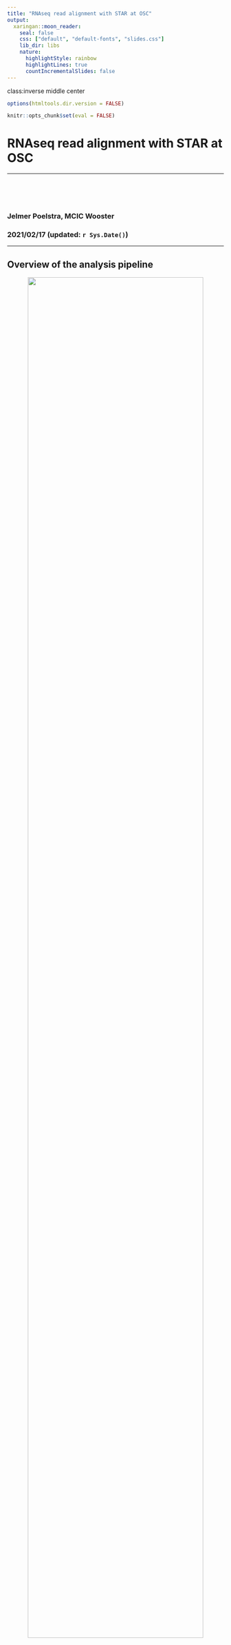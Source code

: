 ```yaml
---
title: "RNAseq read alignment with STAR at OSC"
output:
  xaringan::moon_reader:
    seal: false
    css: ["default", "default-fonts", "slides.css"]
    lib_dir: libs
    nature:
      highlightStyle: rainbow
      highlightLines: true
      countIncrementalSlides: false
---
```

class:inverse middle center

```r
options(htmltools.dir.version = FALSE)

knitr::opts_chunk$set(eval = FALSE)
```

# RNAseq read alignment with STAR at OSC

----

<br> <br> <br>

### Jelmer Poelstra, MCIC Wooster
### 2021/02/17 (updated: `r Sys.Date()`)
  
---

## Overview of the analysis pipeline

<p align="center">
<img src=img/pipeline-overview2.png width="90%">
</p>

---

## Aligning RNAseq reads

The purpose of aligning reads, also known as *mapping*:  
**determine where in the genome each read originates from.**
  
Aligning RNAseq reads is more challenging than DNA reads:
due to *splicing*, many reads can't be simply be mapped wholly to the genome.
  
Moreover, there is often *alternative splicing*,
such that a single "correct" reference is simply not applicable.

<figure>
<p align="center">
<img src="img/DNA_alternative_splicing.gif" width="75%">
<figcaption>Figure from <a href="https://en.wikipedia.org/wiki/Alternative_splicing#/media/File:DNA_alternative_splicing.gif">Wikipedia</a></figcaption>
</p>
</figure>

---

## Aligning RNAseq reads (cont.)

Three different strategies are possible &ndash; but mapping to the genome
is preferable as long as a reference genome is available:

<br>

<figure>
<p align="center">
<img src="img/mapping-strategies.png" width="85%">
<figcaption>Figures from <a href="https://www.nature.com/articles/nmeth1010-793">Cloonan & Grimmond 2010</a></figcaption>
</p>
</figure>

---

## Aligning RNAseq reads (cont.)

Therefore, RNAseq mappers have to be "splice-aware":

<br>

<figure>
<p align="center">
<img src="img/star-map.png" width="80%">
<figcaption>Figure from Dobin et al. 2013</figcaption>
</p>
</figure>

---

## Alignment output: SAM/BAM files

- SAM/BAM files contain the original reads *along with the genomic coordinates
  to which they were mapped* (and more information).

- We get 1 SAM/BAM file for each sample with both the forward and the reverse
  reads (not 2 separate files like for FASTQ files).

--

- SAM is an uncompressed text file and BAM is its binary, compressed counterpart.
  
  - SAM: Sequence Alignment/Map
  
  - BAM: Binary Alignment/Map

  - Most software can work directly with BAM files, and you can use programs
    like Samtools to view them.
  
- For subsequent analyses, BAM files usually also need to be *sorted* by
  genomic coordinates (e.g. with Samtools but also STAR).

---

## The STAR aligner

**About STAR:**

- STAR is an acronym for "Spliced Transcripts Alignment to a Reference".

- Reference paper &ndash; Dobin et al. 2013, *Bioinformatics*: [STAR: ultrafast
  universal RNA-seq aligner](https://academic.oup.com/bioinformatics/article/29/1/15/272537).

- [This page](https://hbctraining.github.io/Intro-to-rnaseq-hpc-O2/lessons/03_alignment.html)
  has a nice quick, visual explanation of STAR's alignment strategy.

- It's a very fast aligner, but memory-intensive. Luckily we have OSC!

--

<br>

.content-box-info[
Before we can perform the mapping, we also need to index the genome with STAR.
Every mapper has its own mapping algorith and associated with that also its
own way to create a genome dictionary.
]

---

## STAR at OSC

- STAR is available in a module at OSC. The Owens cluster has a more recent
  version available, so make sure to log in to the Owens cluster.

  ```sh
  $ cd /fs/project/PAS0471/teach/misc/2021-02_rnaseq/$USER
  ```
  
  ```sh
  $ module load star/2.6.0a
  ```

---

## STAR options for genome indexing

Some options when generating a genome index with STAR are as follows:

| Option                        | Meaning
|-------------------------------|---------
| `--runThreadN 18`             | Use 18 cores/threads
| `--runMode genomeGenerate`    | The mode to index a genome
| `--genomeDir mydir`           | Destination dir for index 
| `--genomeFastaFiles my.fasta` | Path to the genome FASTA file
| `--sjdbGTFfile my.gtf`        | Path to the genome GTF file
| `--sjdbOverhang ReadLength-1` | Length of the donor/acceptor sequence <br> on each side of the junctions
| `--genomeSAindexNbases 14`    | Length of the SA pre-indexing string

--

.content-box-info[
According to the documentation `genomeSAindexNbases` should be:

`log2(GenomeLength)/2 - 1)` => `log2(782520133)/2 - 1)` = 13.77 = 14
]

---

## The key parts of a script to index the genome

```sh
#!/bin/bash
#SBATCH --account=PAS0471
#SBATCH --time=2:00:00
#SBATCH --cpus-per-task=18
module load star/2.6.0a

STAR --runThreadN "$SLURM_CPUS_ON_NODE" \
    --runMode genomeGenerate \
    --genomeDir "$index_dir" \
    --genomeFastaFiles "$ref_fa" \
    --sjdbGTFtagExonParentTranscript "$ref_gff" \
    --genomeSAindexNbases 13 \
    --sjdbOverhang ReadLength-1
```

--

Submit the script:

```sh
$ ref_fa=data/ref/Heinz1706_4.00/S_lycopersicum_chromosomes.4.00.fa
$ ref_gff=data/ref/annot/ITAG4.1/ITAG4.1_gene_models.gff
$ index_dir=data/ref/Heinz1706_4.00/STAR_index

$ sbatch scripts/align/star_index.sh \
    "$ref_fa" "$ref_gff" "$index_dir"
#> Submitted batch job 12826056
```

---

## Check the output

```sh
$ ls
#> slurm-STAR-index-12826056.out Log.out

$ cat slurm-STAR-index-12826056.out
#> Feb 10 14:53:19 ..... started STAR run
#> Feb 10 14:53:19 ... starting to generate Genome files
#> Feb 10 14:53:34 ... starting to sort Suffix Array. This may take a long time...
#> Feb 10 14:53:39 ... sorting Suffix Array chunks and saving them to disk...
#> Feb 10 14:55:09 ... loading chunks from disk, packing SA...
#> Feb 10 14:55:28 ... finished generating suffix array
#> Feb 10 14:55:28 ... generating Suffix Array index
#> Feb 10 14:56:15 ... completed Suffix Array index
#> Feb 10 14:56:15 ... writing Genome to disk ...
#> Feb 10 14:56:15 ... writing Suffix Array to disk ...
#> Feb 10 14:56:18 ... writing SAindex to disk
#> Feb 10 14:56:18 ..... finished successfully
```

---

## Check the output (cont.)

STAR also automatically outputs a file `Log.out` with lots of information
about the run:
  
```sh
$ less Log.out

#> STAR version=STAR_2.6.0a
#> STAR compilation time,server,dir=Mon Apr 23 13:19:26 EDT 2018 #> florence.cshl.edu:/sonas-hs/gingeras/nlsas_norepl/user/dobin/STAR/STAR.master/source
#> ##### DEFAULT parameters:
#> versionSTAR                       20201
#> versionGenome                     20101   20200   
#> parametersFiles                   -   
#> sysShell                          -
#> runMode                           alignReads
#> runThreadN                        1
#> runDirPerm                        User_RWX
#> runRNGseed                        777
#> ...
```

```sh
$ wc -l Log.out
#> 416
```

---

## Check the output (cont.)

- Check the actual indexing output:
  
  ```sh
  $ ls -lh data/ref/Heinz1706_4.00/STAR_index
  
  #> total 7.2G
  #> -rw-r--r-- 1 jelmer PAS0471  116 Feb 10 14:53 chrLength.txt
  #> -rw-r--r-- 1 jelmer PAS0471  246 Feb 10 14:53 chrNameLength.txt
  #> -rw-r--r-- 1 jelmer PAS0471  130 Feb 10 14:53 chrName.txt
  #> -rw-r--r-- 1 jelmer PAS0471  130 Feb 10 14:53 chrStart.txt
  #> -rw-r--r-- 1 jelmer PAS0471 748M Feb 10 14:56 Genome
  #> -rw-r--r-- 1 jelmer PAS0471  734 Feb 10 14:56 genomeParameters.txt
  #> -rw-r--r-- 1 jelmer PAS0471 6.1G Feb 10 14:56 SA
  #> -rw-r--r-- 1 jelmer PAS0471 374M Feb 10 14:56 SAindex
  ```

---

## STAR options for alignment

Some options for aligning reads to the genome using STAR are  
(_not showing options also shown for the indexing_):

| Option                    | Meaning
|---------------------------|------------
| `--readFilesIn`           | Path to FASTQ file
| `--outFileNamePrefix`     | Path and (**sample**) prefix for output files
| `--outFilterMultimapNmax` | Max. nr. alignments for a read <br> (default: 10)
| `--outSAMtype` | Output sorted BAM (default: SAM) <br> `BAM SortedByCoordinate` for sorted BAM
| `--outSAMunmapped`        | What to do with unmapped reads <br> (default: don't output)

--

.content-box-warning[
Check maximum intron size in GFF:

`--alignIntronMin 20` &mdash; minimum intron length

`--alignIntronMax 1000000` &mdash; maximum intron length
]

---

## The key parts of a script to map reads for 1 sample

```sh
#!/bin/bash
#SBATCH --time=2:00:00
#SBATCH --cpus-per-task=18
module load star/2.6.0a

R1=$(ls "$fastq_dir"/*"$sample"*R1*fastq.gz)
R2=$(ls "$fastq_dir"/*"$sample"*R2*fastq.gz)

STAR --runThreadN "$SLURM_CPUS_ON_NODE" \
   --genomeDir "$index_dir" \
   --sjdbGTFtagExonParentTranscript "$ref_gff" \
   --readFilesIn "$R1" "$R2" \
   --readFilesCommand zcat \
   --outFileNamePrefix "$bam_dir/$sample"_ \
   --outSAMtype BAM SortedByCoordinate
```

--

**Submit the script:**

```sh
$ sample=C6_myb2
$ fastq_dir=data/fastq_concat
$ bam_dir=results/align/bam
$ sbatch -o "$slurm_log" scripts/align/star_align.sh \
      "$sample" "$fastq_dir" "$index_dir" "$ref_gff" "$bam_dir"
```

---

## Check the output

```sh
$ cat slurm-align-C6_myb2-12836540.out
#> Starting script star_align.sh
#> Thu Feb 11 20:24:21 EST 2021
#> -------------------

#> R1 input file: data/fastq_concat/C6_myb2_R1.fastq.gz
#> R2 input file: data/fastq_concat/C6_myb2_R2.fastq.gz
#> Genome index dir: data/ref/Heinz1706_4.00/STAR_index
#> Genome annotation file: data/ref/annot/ITAG4.1/ITAG4.1_gene_models.gff
#> Bam (output) directory: results/align/bam

#> Running STAR....
#> Feb 11 20:24:21 ..... started STAR run
#> Feb 11 20:24:21 ..... loading genome
#> Feb 11 20:24:27 ..... started mapping
```

---

## Check the output (cont.)

```sh
$ du -sh results/align/bam/*bam
#> 230M    results/align/bam/C6_myb2_Aligned.sortedByCoord.out.bam


$ ls $bam_dir/star_logs
#> results/align/bam/star_logs/C6_myb2_Log.final.out
#> results/align/bam/star_logs/C6_myb2_Log.out
#> results/align/bam/star_logs/C6_myb2_Log.progress.out
#> results/align/bam/star_logs/C6_myb2_SJ.out.tab
```

---

## Check the output (cont.)

```sh
$ less results/align/bam/star_logs/C6_myb2_Log.final.out
# Started job on                            | Feb 15 20:47:51
# Started mapping on                        | Feb 15 20:47:59
# Finished on                               | Feb 15 20:50:19
# Mapping speed, Million of reads per hour  | 65.57
# Number of input reads                     | 2549920
# Average input read length                 | 276
# UNIQUE READS:     
# Uniquely mapped reads number              | 1945474
# Uniquely mapped reads %                   | 76.30%
# Average mapped length                     | 277.75
# Number of splices: Total                  | 1487782
# Number of splices: Annotated (sjdb)       | 0
# Number of splices: GT/AG                  | 1451397
# Number of splices: GC/AG                  | 14313
# Number of splices: AT/AC                  | 747
# Number of splices: Non-canonical          | 21325
# Mismatch rate per base, %                 | 0.18%
# Deletion rate per base                    | 0.01%
# Deletion average length                   | 1.02
# Insertion rate per base                   | 0.01%
# Insertion average length                  | 2.63
```

---

## Check the output (cont.)

```sh
# [...continuing results/align/bam/star_logs/C6_myb2_Log.final.out]
# MULTI-MAPPING READS:
# Number of reads mapped to multiple loci   | 42055
# % of reads mapped to multiple loci        | 1.65%
# Number of reads mapped to too many loci   | 1977
# % of reads mapped to too many loci        | 0.08%
# UNMAPPED READS:
# % of reads unmapped: too many mismatches  | 0.31%
# % of reads unmapped: too short            | 19.12%
# % of reads unmapped: other                | 2.55%
# CHIMERIC READS:
# Number of chimeric reads                  | 0
# % of chimeric reads                       | 0.00%
```

---

## Check the output (cont.)

```sh
$ less results/align/bam/star_logs/C6_myb2_Log.out
# STAR version=STAR_2.6.0a
# STAR compilation time,server,dir=Mon Apr 23 13:19:26 EDT 2018 # florence.cshl.edu:/sonas-hs/gingeras/nlsas_norepl/user/dobin/STAR/STAR.master/source
# ##### DEFAULT parameters:
# versionSTAR                       20201
# versionGenome                     20101   20200   
# parametersFiles                   -   
# sysShell                          -
# runMode                           alignReads
# 
# ...
# ...
# 
# Loading Genome ... done! state: good=1 eof=0 fail=0 bad=0; loaded 784072704 bytes
# SA file size: 6455421245 bytes; state: good=1 eof=0 fail=0 bad=0
# Loading SA ... done! state: good=1 eof=0 fail=0 bad=0; loaded 6455421245 bytes
# Loading SAindex ... done: 391468491 bytes
# Finished loading the genome: Mon Feb 15 20:47:59 2021
# 
# alignIntronMax=alignMatesGapMax=0, the max intron size will be approximately determined by # (2^winBinNbits)*winAnchorDistNbins=589824
# Created thread # 1
# Created thread # 2
# Created thread # 3
```

---

## Check the output (cont.)

```sh
$ cat results/align/bam/star_logs/C6_myb2_Log.progress.out

#           Time    Speed        Read     Read   Mapped   Mapped   Mapped   Mapped Unmapped Unmapped Unmapped Unmapped
#                    M/hr      number   length   unique   length   MMrate    multi   multi+       MM    short    other
# Feb 15 20:49:27     48.8     1192672      276    76.3%    277.8     0.2%     1.6%     0.1%     0.3%    19.1%     2.6%
# ALL DONE!
```

---

## Check the output (cont.)

```sh
$ less results/align/bam/star_logs/C6_myb2_SJ.out.tab
# SL4.0ch00       18299   19023   1       1       0       1       0       12
# SL4.0ch00       1253757 1264285 2       2       0       0       1       46
# SL4.0ch00       1259569 1263678 2       2       0       1       0       47
# SL4.0ch00       1259569 1264285 2       2       0       1       0       26
# SL4.0ch00       1263726 1264285 2       2       0       2       1       47
# SL4.0ch00       1376108 1376905 1       5       0       0       1       33
# SL4.0ch00       1386429 1387446 1       1       0       0       1       55
# SL4.0ch00       1389552 1390217 0       0       0       0       18      66
# SL4.0ch00       1457286 1457951 0       0       0       0       18      65
# SL4.0ch00       1470754 1471439 1       5       0       0       1       64
# SL4.0ch00       1531568 1532365 1       5       0       0       1       33
# SL4.0ch00       1541889 1542906 1       1       0       0       1       55
# SL4.0ch00       1545012 1545677 0       0       0       0       18      66
# SL4.0ch00       1903425 1905479 2       2       0       0       1       53
# SL4.0ch00       1903425 1946574 2       2       0       0       1       53
# SL4.0ch00       2044995 2046903 0       0       0       0       6       32
# SL4.0ch00       2497375 2498040 0       0       0       0       18      65
# SL4.0ch00       2510840 2511525 1       5       0       0       1       64
# SL4.0ch00       2574688 2575704 2       2       0       0       1       55
```

---

## A script to loop over all files

```sh
#!/bin/bash

samples=($(cat "$sample_list"))

for sample in "${samples[@]}"; do

  R1=$(ls "$fastq_dir"/*"$sample"*_R1*fastq.gz)

  slurm_log=slurm-align-"$sample"-%j.out 

  echo "Submitting star_align.sh for $sample"
  sbatch -o "$slurm_log" scripts/align/star_align.sh \
      "$sample" "$fastq_dir" "$index_dir" "$ref_gff" "$bam_dir"

done
```

---

## Submit the loop script

```sh
$ ./scripts/align/star_align_loop.sh
    "$sample_list" "$fastq_dir" "$index_dir" "$ref_gff" "$bam_dir"
    
#> Starting script star_align_loop.sh
#> Wed Feb 10 21:03:13 EST 2021
#> -------------------
#> 
#> FASTQ dir: data/fastq_concat
#> Sample list: data/meta/samples.txt
#> Genome index dir: data/ref/Heinz1706_4.00/STAR_index
#> Genome annotation file: data/ref/annot/ITAG4.1/ITAG4.1_gene_models.gff
#> Bam (output) directory: results/align/bam
#> 
#> Submitting star_align.sh for C6_myb2
#> Submitted batch job 12830287
#> Submitting star_align.sh for C6_myb2
#> Submitted batch job 12830289
#> Submitting star_align.sh for C6_myb3
#> Submitted batch job 12830291
#> Submitting star_align.sh for C6_myb3
#> Submitted batch job 12830293
#> ...
```

---

## Check the output (cont.)

```sh
$ du -sh $bam_dir/*bam
#> 230M    results/align/bam/C6_myb2_Aligned.sortedByCoord.out.bam
#> 270M    results/align/bam/C6_myb3_Aligned.sortedByCoord.out.bam
#> 183M    results/align/bam/C6_myb4_Aligned.sortedByCoord.out.bam
#> 237M    results/align/bam/cnt_1_Aligned.sortedByCoord.out.bam
#> 240M    results/align/bam/cnt_2_Aligned.sortedByCoord.out.bam
#> 211M    results/align/bam/cnt_3_Aligned.sortedByCoord.out.bam
#> 274M    results/align/bam/CT_05_Aligned.sortedByCoord.out.bam
#> 254M    results/align/bam/CT_06_Aligned.sortedByCoord.out.bam
#> 286M    results/align/bam/CT_09_Aligned.sortedByCoord.out.bam
#> 275M    results/align/bam/myb_1_Aligned.sortedByCoord.out.bam
#> 285M    results/align/bam/myb_2_Aligned.sortedByCoord.out.bam
#> 292M    results/align/bam/myb_3_Aligned.sortedByCoord.out.bam
#> 251M    results/align/bam/T_26_Aligned.sortedByCoord.out.bam
#> 284M    results/align/bam/T_29_Aligned.sortedByCoord.out.bam
#> 0       results/align/bam/T_30_Aligned.sortedByCoord.out.bam
```

---

## Check the output (cont.)

```sh
$ grep "Uniquely mapped" results/align/bam/star_logs/*Log.final*
#> C6_myb2_Log.final.out: Uniquely mapped reads % |   76.30%
#> C6_myb3_Log.final.out: Uniquely mapped reads % |   79.46%
#> C6_myb4_Log.final.out: Uniquely mapped reads % |   56.44%
#> cnt_1_Log.final.out:   Uniquely mapped reads % |   71.11%
#> cnt_2_Log.final.out:   Uniquely mapped reads % |   78.40%
#> cnt_3_Log.final.out:   Uniquely mapped reads % |   66.60%
#> CT_05_Log.final.out:   Uniquely mapped reads % |   80.29%
#> CT_06_Log.final.out:   Uniquely mapped reads % |   81.05%
#> CT_09_Log.final.out:   Uniquely mapped reads % |   86.46%
#> myb_1_Log.final.out:   Uniquely mapped reads % |   87.14%
#> myb_2_Log.final.out:   Uniquely mapped reads % |   86.76%
#> myb_3_Log.final.out:   Uniquely mapped reads % |   87.18%
#> T_26_Log.final.out:    Uniquely mapped reads % |   85.01%
#> T_29_Log.final.out:    Uniquely mapped reads % |   86.01%
```

---

## Running MultiQC on the STAR logs

```sh
$ sbatch scripts/qc/multiqc.sh results/align/bam/star_logs
```

